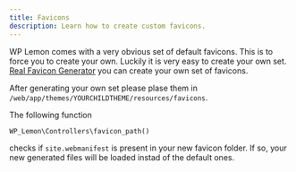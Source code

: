 ```yaml
---
title: Favicons
description: Learn how to create custom favicons.
---
```


WP Lemon comes with a very obvious set of default favicons. This is to force you to create your own. Luckily it is very easy to create your own set. [Real Favicon Generator](https://realfavicongenerator.net/) you can create your own set of favicons.

After generating your own set please plase them in `/web/app/themes/YOURCHILDTHEME/resources/favicons`.

The following function

```php
WP_Lemon\Controllers\favicon_path()
```

checks if `site.webmanifest` is present in your new favicon folder. If so, your new generated files will be loaded instad of the default ones.
